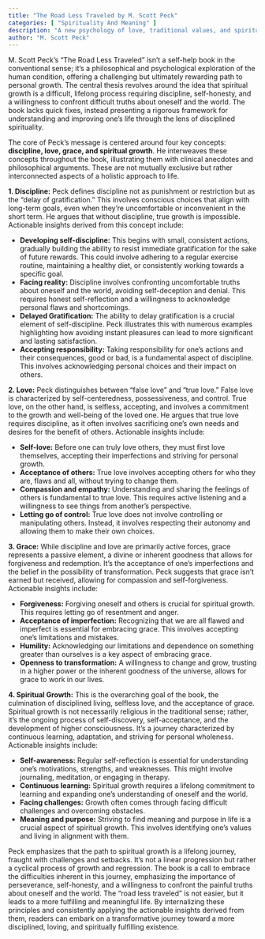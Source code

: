 ```yaml
---
title: "The Road Less Traveled by M. Scott Peck"
categories: [ "Spirituality And Meaning" ]
description: "A new psychology of love, traditional values, and spiritual growth"
author: "M. Scott Peck"
---
```

M. Scott Peck's "The Road Less Traveled" isn't a self-help book in the conventional sense; it's a philosophical and psychological exploration of the human condition, offering a challenging but ultimately rewarding path to personal growth.  The central thesis revolves around the idea that spiritual growth is a difficult, lifelong process requiring discipline, self-honesty, and a willingness to confront difficult truths about oneself and the world.  The book lacks quick fixes, instead presenting a rigorous framework for understanding and improving one's life through the lens of disciplined spirituality.

The core of Peck's message is centered around four key concepts: **discipline, love, grace, and spiritual growth**. He interweaves these concepts throughout the book, illustrating them with clinical anecdotes and philosophical arguments.  These are not mutually exclusive but rather interconnected aspects of a holistic approach to life.

**1. Discipline:** Peck defines discipline not as punishment or restriction but as the "delay of gratification."  This involves conscious choices that align with long-term goals, even when they're uncomfortable or inconvenient in the short term.  He argues that without discipline, true growth is impossible.  Actionable insights derived from this concept include:

* **Developing self-discipline:** This begins with small, consistent actions, gradually building the ability to resist immediate gratification for the sake of future rewards.  This could involve adhering to a regular exercise routine, maintaining a healthy diet, or consistently working towards a specific goal.
* **Facing reality:**  Discipline involves confronting uncomfortable truths about oneself and the world, avoiding self-deception and denial. This requires honest self-reflection and a willingness to acknowledge personal flaws and shortcomings.
* **Delayed Gratification:**  The ability to delay gratification is a crucial element of self-discipline. Peck illustrates this with numerous examples highlighting how avoiding instant pleasures can lead to more significant and lasting satisfaction.
* **Accepting responsibility:**  Taking responsibility for one's actions and their consequences, good or bad, is a fundamental aspect of discipline. This involves acknowledging personal choices and their impact on others.


**2. Love:** Peck distinguishes between "false love" and "true love."  False love is characterized by self-centeredness, possessiveness, and control. True love, on the other hand, is selfless, accepting, and involves a commitment to the growth and well-being of the loved one. He argues that true love requires discipline, as it often involves sacrificing one's own needs and desires for the benefit of others. Actionable insights include:

* **Self-love:**  Before one can truly love others, they must first love themselves, accepting their imperfections and striving for personal growth.
* **Acceptance of others:**  True love involves accepting others for who they are, flaws and all, without trying to change them.
* **Compassion and empathy:**  Understanding and sharing the feelings of others is fundamental to true love. This requires active listening and a willingness to see things from another's perspective.
* **Letting go of control:** True love does not involve controlling or manipulating others. Instead, it involves respecting their autonomy and allowing them to make their own choices.

**3. Grace:**  While discipline and love are primarily active forces, grace represents a passive element, a divine or inherent goodness that allows for forgiveness and redemption. It's the acceptance of one's imperfections and the belief in the possibility of transformation.  Peck suggests that grace isn't earned but received, allowing for compassion and self-forgiveness.  Actionable insights include:

* **Forgiveness:**  Forgiving oneself and others is crucial for spiritual growth.  This requires letting go of resentment and anger.
* **Acceptance of imperfection:**  Recognizing that we are all flawed and imperfect is essential for embracing grace. This involves accepting one's limitations and mistakes.
* **Humility:**  Acknowledging our limitations and dependence on something greater than ourselves is a key aspect of embracing grace.
* **Openness to transformation:**  A willingness to change and grow, trusting in a higher power or the inherent goodness of the universe, allows for grace to work in our lives.


**4. Spiritual Growth:** This is the overarching goal of the book, the culmination of disciplined living, selfless love, and the acceptance of grace.  Spiritual growth is not necessarily religious in the traditional sense; rather, it's the ongoing process of self-discovery, self-acceptance, and the development of higher consciousness.  It's a journey characterized by continuous learning, adaptation, and striving for personal wholeness.  Actionable insights include:

* **Self-awareness:**  Regular self-reflection is essential for understanding one's motivations, strengths, and weaknesses. This might involve journaling, meditation, or engaging in therapy.
* **Continuous learning:**  Spiritual growth requires a lifelong commitment to learning and expanding one's understanding of oneself and the world.
* **Facing challenges:**  Growth often comes through facing difficult challenges and overcoming obstacles.
* **Meaning and purpose:**  Striving to find meaning and purpose in life is a crucial aspect of spiritual growth.  This involves identifying one's values and living in alignment with them.


Peck emphasizes that the path to spiritual growth is a lifelong journey, fraught with challenges and setbacks.  It's not a linear progression but rather a cyclical process of growth and regression. The book is a call to embrace the difficulties inherent in this journey, emphasizing the importance of perseverance, self-honesty, and a willingness to confront the painful truths about oneself and the world.  The "road less traveled" is not easier, but it leads to a more fulfilling and meaningful life. By internalizing these principles and consistently applying the actionable insights derived from them, readers can embark on a transformative journey toward a more disciplined, loving, and spiritually fulfilling existence.

